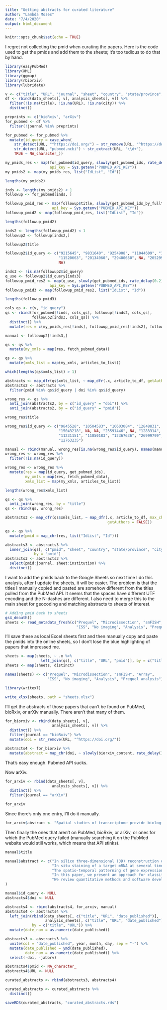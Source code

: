 ```yaml
---
title: "Getting abstracts for curated literature"
author: "Lambda Moses"
date: "7/4/2020"
output: html_document
---
```


```r
knitr::opts_chunk$set(echo = TRUE)
```

I regret not collecting the pmid when curating the papers. Here is the code used to get the pmids and add them to the sheets; it's too tedious to do that by hand.
```r
library(easyPubMed)
library(XML)
library(ggmap)
library(rbiorxiv)
library(lubridate)
```

```r
v <- c("title", "URL", "journal", "sheet", "country", "state/province", "city", "institution")
df <- rbind(data_sheets[, v], analysis_sheets[, v]) %>% 
  filter(!is.na(title), !is.na(URL), !is.na(city)) %>% 
  distinct()
```

```r
preprints <- c("bioRxiv", "arXiv")
for_pubmed <- df %>% 
  filter(!journal %in% preprints)
```

```r
for_pubmed <- for_pubmed %>% 
  mutate(id_query = case_when(
    str_detect(URL, "^https://doi.org/") ~ str_remove(URL, "^https://doi.org/"),
    str_detect(URL, "pubmed.ncbi") ~ str_extract(URL, "\\d+"),
    TRUE ~ NA_character_))
```

```r
my_pmids_res <- map(for_pubmed$id_query, slowly(get_pubmed_ids, rate_delay(0.2)), 
                    api_key = Sys.getenv("PUBMED_API_KEY"))
my_pmids2 <- map(my_pmids_res, list("IdList", "Id"))
```

```r
lengths(my_pmids2)
```

```r
inds <- lengths(my_pmids2) < 1
followup <- for_pubmed[inds, ]
```

```r
followup_pmid_res <- map(followup$title, slowly(get_pubmed_ids_by_fulltitle, rate_delay(0.2)),
                     api_key = Sys.getenv("PUBMED_API_KEY"))
followup_pmid2 <- map(followup_pmid_res, list("IdList", "Id"))
```

```r
lengths(followup_pmid2)
```

```r
inds2 <- lengths(followup_pmid2) < 1
followup2 <- followup[inds2,]
```

```r
followup2$title
```

```r
followup2$id_query <- c("9215645", "9831640", "9254908", "11044609", "11287186",
                        "11520663", "20134060", "29400650", NA, "20529936",
                        NA)
```

```r
inds3 <- !is.na(followup2$id_query)
q_use <- followup2$id_query[inds3]
followup_pmid_res2 <- map(q_use, slowly(get_pubmed_ids, rate_delay(0.2)), 
                    api_key = Sys.getenv("PUBMED_API_KEY"))
followup_pmid3 <- map(followup_pmid_res2, list("IdList", "Id"))
```

```r
lengths(followup_pmid3)
```

```r
cols_qs <- c(v, "id_query")
qs <- rbind(for_pubmed[!inds, cols_qs], followup[!inds2, cols_qs], 
            followup2[inds3, cols_qs]) %>% 
  distinct() %>% 
  mutate(res = c(my_pmids_res[!inds], followup_pmid_res[!inds2], followup_pmid_res2))
```

```r
manual <- followup2[!inds3,]
```

```r
qs <- qs %>% 
  mutate(my_xmls = map(res, fetch_pubmed_data))
```

```r
qs <- qs %>% 
  mutate(xmls_list = map(my_xmls, articles_to_list))
```

```r
which(lengths(qs$xmls_list) > 1)
```

```r
abstracts <- map_dfr(qs$xmls_list, ~ map_dfr(.x, article_to_df, getAuthors = FALSE))
abstracts2 <- abstracts %>% 
  filter(pmid %in% qs$id_query | doi %in% qs$id_query)
```

```r
wrong_res <- qs %>% 
  anti_join(abstracts2, by = c("id_query" = "doi")) %>% 
  anti_join(abstracts2, by = c("id_query" = "pmid"))
```

```r
wrong_res$title
```

```r
wrong_res$id_query <- c("9845528", "10504583", "10603084", "12848831", "12887592",
                        "15043218", NA, NA, "23591446", NA, "1283314", "9626495",
                        "11231151", "11850183", "12367636", "26999799", "30735129",
                        "12763235")
```

```r
manual <- rbind(manual, wrong_res[is.na(wrong_res$id_query), names(manual)])
wrong_res <- wrong_res %>% 
  filter(!is.na(id_query))
```

```r
wrong_res <- wrong_res %>% 
  mutate(res = map(id_query, get_pubmed_ids),
         my_xmls = map(res, fetch_pubmed_data),
         xmls_list = map(my_xmls, articles_to_list))
```

```r
lengths(wrong_res$xmls_list)
```

```r
qs <- qs %>% 
  anti_join(wrong_res, by = "title")
qs <- rbind(qs, wrong_res)
```

```r
abstracts3 <- map_dfr(qs$xmls_list, ~ map_dfr(.x, article_to_df, max_chars = 1e6,
                                              getAuthors = FALSE))
```

```r
qs <- qs %>% 
  mutate(pmid = map_chr(res, list("IdList", "Id")))
```

```r
abstracts3 <- abstracts3 %>% 
  inner_join(qs[, c("pmid", "sheet", "country", "state/province", "city", "institution")], 
             by = "pmid")
abstracts3 <- abstracts3 %>% 
  select(pmid:journal, sheet:institution) %>% 
  distinct()
```

I want to add the pmids back to the Google Sheets so next time I do this analysis, after I update the sheets, it will be easier. The problem is that the titles I manually copied and pasted are somehow different from the titles pulled from the PubMed API. It seems that the spaces have different UTF encoding and the N-dashes are different. I also need to merge this to the main sheet for geocoding and matching abstracts to sheets of interest.

```r
# Adding pmid back to sheets
gs4_deauth()
sheets <- read_metadata_fresh(c("Prequel", "Microdissection", "smFISH", "Array", 
                                "ISS", "No imaging", "Analysis", "Prequel analysis"))
```

I'll save these as local Excel sheets first and then manually copy and paste the pmids into the online sheets, so I don't lose the blue highlighting of papers that impressed me.
```r
sheets <- map(sheets, ~ .x %>% 
                left_join(qs[, c("title", "URL", "pmid")], by = c("title", "URL")))
sheets <- map(sheets, distinct)
```

```r
names(sheets) <- c("Prequel", "Microdissection", "smFISH", "Array", 
                   "ISS", "No imaging", "Analysis", "Prequel analysis")
```

```r
library(writexl)
```

```r
write_xlsx(sheets, path = "sheets.xlsx")
```

I'll get the abstracts of those papers that can't be found on PubMed, bioRxiv, or arXiv manually. There aren't that many of them.

```r
for_biorxiv <- rbind(data_sheets[, v], 
                     analysis_sheets[, v]) %>% 
  distinct() %>% 
  filter(journal == "bioRxiv") %>% 
  mutate(doi = str_remove(URL, "^https://doi.org/"))
```

```r
abstracts4 <- for_biorxiv %>% 
  mutate(abstract = map_chr(doi, ~ slowly(biorxiv_content, rate_delay(1))(doi = .x)[[1]]$abstract))
```

That's easy enough. Pubmed API sucks.

Now arXiv. 
```r
for_arxiv <- rbind(data_sheets[, v], 
                     analysis_sheets[, v]) %>% 
  distinct() %>% 
  filter(journal == "arXiv")
```

```r
for_arxiv
```

Since there's only one entry, I'll do it manually.
```r
for_arxiv$abstract <- "Spatial studies of transcriptome provide biologists with gene expression maps of heterogeneous and complex tissues. However, most experimental protocols for spatial transcriptomics suffer from the need to select beforehand a small fraction of genes to be quantified over the entire transcriptome. Standard single-cell RNA sequencing (scRNA-seq) is more prevalent, easier to implement and can in principle capture any gene but cannot recover the spatial location of the cells. In this manuscript, we focus on the problem of imputation of missing genes in spatial transcriptomic data based on (unpaired) standard scRNA-seq data from the same biological tissue. Building upon domain adaptation work, we propose gimVI, a deep generative model for the integration of spatial transcriptomic data and scRNA-seq data that can be used to impute missing genes. After describing our generative model and an inference procedure for it, we compare gimVI to alternative methods from computational biology or domain adaptation on real datasets and outperform Seurat Anchors, Liger and CORAL to impute held-out genes."
```

Then finally the ones that aren't on PubMed, bioRxiv, or arXiv, or ones for which the PubMed query failed (manually searching it on the PubMed website would still works, which means that API stinks).
```r
manual$title
```

```r
manual$abstract <- c("In silico three-dimensional (3D) reconstruction of tissues/organs based on single-cell profiles is required to comprehensively understand how individual cells are organized in actual tissues/organs. Although several tissue reconstruction methods have been developed, they are still insufficient to map cells on the original tissues in terms of both scale and quality. In this study, we aim to develop a novel informatics approach which can reconstruct whole and various tissues/organs in silico. As the first step of this project, we conducted single-cell transcriptome analysis of 38 individual cells obtained from two mouse blastocysts (E3.5d) and tried to reconstruct blastocyst structures in 3D. In reconstruction step, each cell position is estimated by 3D principal component analysis and expression profiles of cell adhesion genes as well as other marker genes. In addition, we also proposed a reconstruction method without using marker gene information. The resulting reconstructed blastocyst structures implied an indirect relationship between the genes of Myh9 and Oct4.",
                     "In situ staining of a target mRNA at several time points during the development of a D. melanogaster embryo gives one a detailed spatio-temporal view of the expression pattern of a given gene. We have developed algorithms and software for analyzing a database of such images with the goal of being able to identify coordinately expressed genes and further our understanding of cis-regulatory control during embryogenesis. Our approach combines measures of similarity at both the global and local levels, based on Gaussian Mixture Model (GMM) decompositions. At the global level, the observed distribution of pixel values is quantized using an adaptive GMM decomposition and then quantized images are compared using mutual information. At the local level, we decompose quantized images into 2-dimensional Gaussian kernels or 'blobs' and then develop a blob-set matching method to search for the best matching traits in different pattern-images. A hybrid scoring method is proposed to combine both global and local matching results. We further develop a voting scheme to search for genes with similar spatial staining patterns over the time course of embryo development. To evaluate the effectiveness of our approach, we compare it with several global image matching schemes and a controlled vocabulary method. We then apply our method to 4400 images of 136 genes to detect potentially co-regulated genes that have similar spatio-temporal patterns, using expert-annotation to evaluate our results.",
                     "The spatio-temporal patterning of gene expression in early embryos is an important source of information for understanding the functions of genes involved in development. Most analyses to date rely on biologists' visual inspection of microscope images, which for large-scale datasets becomes impractical and subjective. In this paper, we introduce a new method for clustering 2D images of gene expression patterns in Drosophila melanogaster (fruit fly) embryos. These patterns, typically generated from in situ hybridization of mRNA probes, reveal when, where and how abundantly a target gene is expressed. Our method involves two steps. First, we use an eigen-embryo model to reduce noise and generate feature vectors that form a better basis for capturing the salient aspects of quantized embryo images. Second, we cluster these feature vectors by an efficient minimum-spanning-tree partition algorithm. We investigate this approach on fly embryo datasets that span the entire course of embryogenesis. The experimental results show that our clustering algorithm produces superior pattern clusters. We also find previously unobserved clusters of genes that share biologically interesting patterns of gene-expression",
                     "In this paper, we present an approach for classification and indexing of embryonic gene expression pattern images using shape descriptors for retrieval of data in the biological domain. For this purpose, the image is first subjected to a registration process that involves edge fitting and size-standardization. It is followed by segmentation in order to delineate the expression pattern from the cellular background. The moment invariants for the segmented pattern are computed. Image dissimilarity between images is computed based on these moment invariants for each image pair. Area and Centroids of the segmented expression shapes are used to neutralize the invariant behavior of moment invariants during image retrieval. Details of the proposed approach along with analysis of a pilot dataset are presented in this paper.",
                     "We review quantitative methods and software developed to analyze genome-scale, brain-wide spatially-mapped gene-expression data. We expose new methods based on the underlying high-dimensional geometry of voxel space and gene space, and on simulations of the distribution of co-expression networks of a given size. We apply them to the Allen Atlas of the adult mouse brain, and to the coexpression network of a set of genes related to nicotine addiction retrieved from the NicSNP database. The computational methods are implemented in BrainGeneExpressionAnalysis (BGEA), a Matlab toolbox available for download."
)
```

```r
manual$id_query <- NULL
abstracts4$doi <- NULL
```

```r
abstracts4 <- rbind(abstracts4, for_arxiv, manual)
abstracts4 <- abstracts4 %>% 
  left_join(rbind(data_sheets[, c("title", "URL", "date_published")], 
                  analysis_sheets[, c("title", "URL", "date_published")]),
            by = c("title", "URL")) %>% 
  mutate(date_num = as.numeric(date_published))
```

```r
abstracts3 <- abstracts3 %>% 
  unite(col = "date_published", year, month, day, sep = "-") %>% 
  mutate(date_published = ymd(date_published),
         date_num = as.numeric(date_published)) %>% 
  select(-doi, -jabbrv)
```

```r
abstracts4$pmid <- NA_character_
abstracts4$URL <- NULL
```

```r
curated_abstracts <- rbind(abstracts3, abstracts4)
```

```r
curated_abstracts <- curated_abstracts %>% 
  distinct()
```

```r
saveRDS(curated_abstracts, "curated_abstracts.rds")
```
